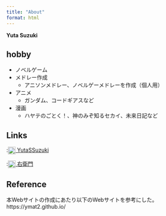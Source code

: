 ```yaml
---
title: "About"
format: html
---
```

**Yuta Suzuki**

## hobby
* ノベルゲーム
* メドレー作成
  * アニソンメドレー、ノベルゲーメドレーを作成（個人用）
* アニメ
  * ガンダム、コードギアスなど
* 漫画 
  * ハヤテのごとく！、神のみぞ知るセカイ、未来日記など


## Links
:<a rel="me" href="https://github.com/YutaSSuzuki/" title="GitHub"><img height=20 width=20 style="vertical-align: text-top;" src="https://cdn.simpleicons.org/github/333333">
    YutaSSuzuki
</a>

:<a rel="me" href="https://x.com/SuzuemonPinfu" title="GitHub"><img height=20 width=20 style="vertical-align: text-top;" src="https://simpleicons.org/icons/x.svg">
    右衛門
</a>

## Reference
本Webサイトの作成にあたり以下のWebサイトを参考にした。<br>
https://ymat2.github.io/